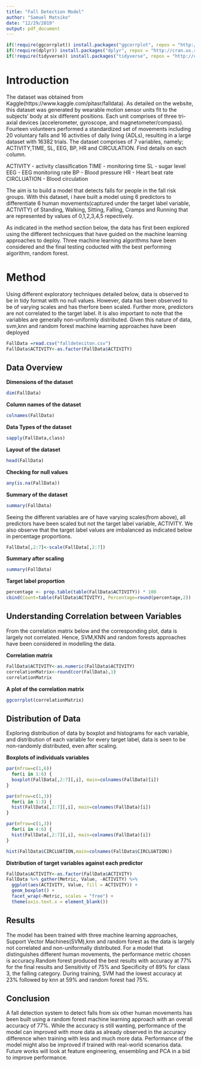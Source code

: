 ```yaml
---
title: "Fall Detection Model"
author: "Samuel Matsiko"
date: "12/29/2019"
output: pdf_document
---
```




```r
if(!require(ggcorrplot)) install.packages("ggcorrplot", repos = "http://cran.us.r-project.org")
if(!require(dplyr)) install.packages("dplyr", repos = "http://cran.us.r-project.org")
if(!require(tidyverse)) install.packages("tidyverse", repos = "http://cran.us.r-project.org")
```

# Introduction

The dataset was obtained from Kaggle(https://www.kaggle.com/pitasr/falldata). As detailed on the website, this dataset was generated by wearable motion sensor units fit to the subjects’ body at six different positions. Each unit comprises of three tri-axial devices (accelerometer, gyroscope, and magnetometer/compass). Fourteen volunteers performed a standardized set of movements including 20 voluntary falls and 16 activities of daily living (ADLs), resulting in a large dataset with 16382 trials. The dataset comprises of 7 variables, namely; ACTIVITY,TIME, SL, EEG, BP, HR and CIRCULATION. Find details on each column.

ACTIVITY - activity classification
TIME - monitoring time
SL - sugar level
EEG - EEG monitoring rate
BP - Blood pressure
HR - Heart beat rate
CIRCLUATION - Blood circulation

The aim is to build a model that detects falls for people in the fall risk groups. With this dataset, i have built a model using 6 predictors to differentiate 6 human movements(captured under the target label variable, ACTIVITY) of Standing, Walking, Sitting, Falling, Cramps and Running that are represented by values of 0,1,2,3,4,5 repectively. 

As indicated in the method section below, the data has first been explored using the different technicques that have guided on the machine learning approaches to deploy. Three machine learning algorithms have been considered and the final testing coducted with the best performing algorithm, random forest. 




# Method

Using different exploratory techniques detailed below, data is observed to be in tidy format with no null values. However, data has been observed to be of varying scales and has therfore been scaled. Further more, predictors are not correlated to the target label. It is also important to note that the variables are generally non-uniformly distributed. Given this nature of data, svm,knn and random forest machine learning approaches have been deployed 


```r
FallData =read.csv("falldeteciton.csv")
FallData$ACTIVITY<-as.factor(FallData$ACTIVITY)
```
## Data Overview
**Dimensions of the dataset**
```r
dim(FallData)
```
**Column names of the dataset**
```r
colnames(FallData)
```
**Data Types of the dataset**
```r
sapply(FallData,class) 
```
**Layout of the dataset**
```r

head(FallData)
```
**Checking for null values**
```r
any(is.na(FallData))
```

**Summary of the dataset**

```r
summary(FallData)

```
Seeing the different variables are of have varying scales(from above), all predictors have been scaled but not the target label variable, ACTIVITY. We also observe that the target label values are imbalanced as indicated below in percentage proportions. 
```r
FallData[,2:7]<-scale(FallData[,2:7])
```
**Summary after scaling**
```r
summary(FallData)
```
**Target label proportion**
```r
percentage <- prop.table(table(FallData$ACTIVITY)) * 100
cbind(Count=table(FallData$ACTIVITY), Percentage=round(percentage,2))
```

## Understanding Correlation between Variables
From the correlation matrix below and the corresponding plot, data is largely not correlated. Hence, SVM,KNN and random forests approaches have been considered in modelling the data.

**Correlation matrix**
```r
FallData$ACTIVITY<-as.numeric(FallData$ACTIVITY)
correlationMatrix<-round(cor(FallData),1) 
correlationMatrix

```

**A plot of the correlation matrix**

```r
ggcorrplot(correlationMatrix)
```


## Distribution of Data

Exploring distribution of data by boxplot and histograms for each variable, and distribution of each variable for every target label, data is seen to be non-randomly distributed, even after scaling. 

**Boxplots of individuals variables**

```r
par(mfrow=c(1,6))
  for(i in 1:6) {
  boxplot(FallData[,2:7][,i], main=colnames(FallData)[i])
}
```
```r
par(mfrow=c(1,3))
  for(i in 1:3) {
  hist(FallData[,2:7][,i], main=colnames(FallData)[i])
}
```
```r
par(mfrow=c(1,3))
  for(i in 4:6) {
  hist(FallData[,2:7][,i], main=colnames(FallData)[i])
}
```
```r
hist(FallData$CIRCLUATION,main=colnames(FallData$CIRCLUATION))
```
**Distribution of target variables against each predictor**

```r
FallData$ACTIVITY<-as.factor(FallData$ACTIVITY)
FallData %>% gather(Metric, Value, -ACTIVITY) %>%
  ggplot(aes(ACTIVITY, Value, fill = ACTIVITY)) +
  geom_boxplot() +
  facet_wrap(~Metric, scales = "free") +
  theme(axis.text.x = element_blank())
```


## Results
The model has been trained with three machine learning approaches, Support Vector Machines(SVM),knn and random forest as the data is largely not correlated and non-uniformally distributed. For a model that distinguishes different human movements, the performance metric chosen is accuracy.Random forest produced the best results with accuracy at 77% for the final results and Sensitivity of 75% and Specificity of 89% for class 3, the falling category. During training, SVM had the lowest accuracy at 23% followed by knn at 59% and random forest had 75%.

## Conclusion
A fall detection system to detect falls from six other human movements has been built using a random forest machine learning approach with an overall accuracy of 77%. While the accuracy is still wanting, performance of the model can improved with more data as already observed in the accuracy difference when training with less and much more data. Performance of the model might also be improved if trained with real-world scenarios data. Future works will look at feature engineering, ensembling and PCA in a bid to improve performance.  








